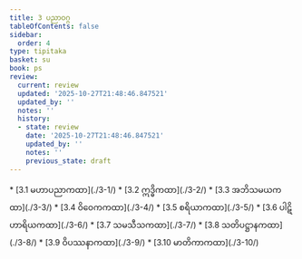 ```yaml
---
title: 3 ပညာဝဂ္ဂ
tableOfContents: false
sidebar:
  order: 4
type: tipitaka
basket: su
book: ps
review:
  current: review
  updated: '2025-10-27T21:48:46.847521'
  updated_by: ''
  notes: ''
  history:
  - state: review
    date: '2025-10-27T21:48:46.847521'
    updated_by: ''
    notes: ''
    previous_state: draft
---
```



<ReviewStatus review={frontmatter.review} showDetails={true} />

<HypothesisAnnotation frontmatter={frontmatter} />

<DynamicBreadcrumb />



<TableOfContents book="ps" section="3">
* [3.1 မဟာပညာကထာ](./3-1/)
* [3.2 ဣဒ္ဓိကထာ](./3-2/)
* [3.3 အဘိသမယကထာ](./3-3/)
* [3.4 ဝိဝေကကထာ](./3-4/)
* [3.5 စရိယာကထာ](./3-5/)
* [3.6 ပါဋိဟာရိယကထာ](./3-6/)
* [3.7 သမသီသကထာ](./3-7/)
* [3.8 သတိပဋ္ဌာနကထာ](./3-8/)
* [3.9 ဝိပဿနာကထာ](./3-9/)
* [3.10 မာတိကာကထာ](./3-10/)
</TableOfContents>
